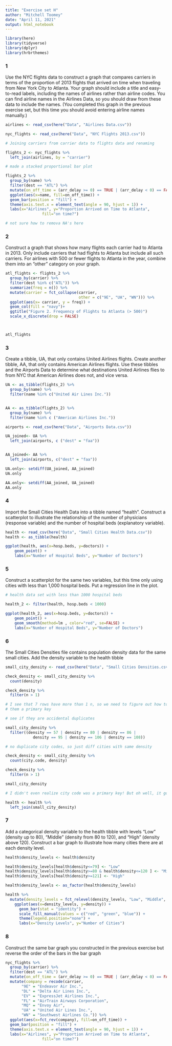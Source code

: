 ```yaml
---
title: "Exercise set H"
author: "Mitchell Toomey"
date: "April 11, 2021"
output: html_notebook
---
```


```r
library(here)
library(tidyverse)
library(dplyr)
library(hrbrthemes)

```

### 1
Use the NYC flights data to construct a graph that compares carriers 
in terms of the proportion of 2013 flights that arrived on time when traveling 
from New York City to Atlanta. Your graph should include a title 
and easy-to-read labels, including the names of airlines rather than airline 
codes. You can find airline names in the Airlines Data, so you should draw 
from these data to include the names. (You completed this graph in the 
previous exercise set, but this time you should avoid 
entering airline names manually.)

```r

airlines <- read_csv(here("Data", "Airlines Data.csv"))

nyc_flights <- read_csv(here("Data", "NYC Flights 2013.csv"))

# Joining carriers from carrier data to flights data and renaming

flights_2 <- nyc_flights %>%
  left_join(airlines, by = "carrier")

# made a stacked proportional bar plot

flights_2 %>%
  group_by(name) %>%
  filter(dest == "ATL") %>% 
  mutate(on_off_time = (arr_delay >= 0) == TRUE | (arr_delay < 0) == FALSE) %>%
  ggplot(aes(x=name, fill=on_off_time)) + 
  geom_bar(position = "fill") +
  theme(axis.text.x = element_text(angle = 90, hjust = 1)) +
  labs(x="Airlines", y="Proportion Arrived on Time to Atlanta", 
                fill="on time?")

# not sure how to remova NA's here
```

### 2
Construct a graph that shows how many flights each carrier had to 
Atlanta in 2013. Only include carriers that had flights to Atlanta 
but include all such carriers. For airlines with 500 or fewer flights
to Atlanta in the year, combine them into an “other” category on your graph.

```r

atl_flights <- flights_2 %>%
  group_by(carrier) %>%
  filter(dest %in% c("ATL")) %>%
  summarize(freq = n()) %>%
  mutate(carrier = fct_collapse(carrier, 
                                other = c("9E", "UA", "WN"))) %>%
  ggplot(aes(x= carrier, y = freq)) +
  geom_col(fill = "navy")+
  ggtitle("Figure 2. Frequency of Flights to Atlanta (> 500)")
  scale_x_discrete(drop = FALSE)



atl_flights

```

### 3
Create a tibble, UA, that only contains United Airlines flights. 
Create another tibble, AA, that only contains American Airlines flights. 
Use these tibbles and the Airports Data to determine what destinations 
United Airlines flies to from NYC that American Airlines does not, 
and vice versa.

```r

UA <- as_tibble(flights_2) %>%
  group_by(name) %>%
  filter(name %in% c("United Air Lines Inc."))


AA <- as_tibble(flights_2) %>%
  group_by(name) %>%
  filter(name %in% c ("American Airlines Inc."))

airports <- read_csv(here("Data", "Airports Data.csv"))

UA_joined<- UA %>%
  left_join(airports, c ("dest" = "faa")) 


AA_joined<- AA %>%
  left_join(airports, c("dest" = "faa"))

UA.only<- setdiff(UA_joined, AA_joined)
UA.only

AA.only<- setdiff(AA_joined, UA_joined)
AA.only

```

### 4
Import the Small Cities Health Data into a tibble named “health”. Construct a 
scatterplot to illustrate the relationship of the number of 
physicians (response variable) and the number of hospital beds
(explanatory variable).

```r

health <- read_csv(here("Data", "Small Cities Health Data.csv"))
health <- as_tibble(health)

ggplot(health, aes(x=hosp.beds, y=doctors)) + 
    geom_point() +
    labs(x="Number of Hospital Beds", y="Number of Doctors")

```

### 5
Construct a scatterplot for the same two variables, but this time only using 
cities with less than 1,000 hospital beds. Put a regression line in the plot.

```r
# health data set with less than 1000 hospital beds

health_2 <- filter(health, hosp.beds < 1000)

ggplot(health_2, aes(x=hosp.beds, y=doctors)) + 
    geom_point() +
    geom_smooth(method=lm , color="red", se=FALSE) + 
    labs(x="Number of Hospital Beds", y="Number of Doctors")

```

### 6
The Small Cities Densities file contains population density data for the same small cities. Add the
density variable to the health tibble

```r

small_city_density <- read_csv(here("Data", "Small Cities Densities.csv"))

check_density <- small_city_density %>%
  count(density)

check_density %>%
  filter(n > 1)

# I see that 7 rows have more than 1 n, so we need to figure out how to make 
# them a primary key

# see if they are accidental duplicates

small_city_density %>%
  filter((density == 57 | density == 80 | density == 86 |
            density == 95 | density == 106 | density == 108))

# no duplicate city codes, so just diff cities with same density

check_density <- small_city_density %>%
  count(city.code, density)

check_density %>%
  filter(n > 1)

small_city_density

# I didn't even realize city code was a primary key! But oh well, it got joined.

health <- health %>%
  left_join(small_city_density)

```

### 7
Add a categorical density variable to the health tibble with levels “Low” (density up to 80), “Middle”
(density from 80 to 120), and “High” (density above 120). Construct a bar graph to illustrate how
many cities there are at each density level.

```r
health$density_levels <- health$density

health$density_levels[health$density<=79] <- "Low"
health$density_levels[health$density>=80 & health$density<=120 ] <- "Middle"
health$density_levels[health$density>=121] <- "High"

health$density_levels <- as_factor(health$density_levels)

health %>%
  mutate(density_levels = fct_relevel(density_levels, "Low", "Middle", "High")) %>%
    ggplot(aes(x=density_levels, y=density)) + 
      geom_bar(stat = "identity") +
      scale_fill_manual(values = c("red", "green", "blue")) +
      theme(legend.position="none") +
      labs(x="Density Levels", y="Number of Cities")

```

### 8
Construct the same bar graph you constructed in the previous exercise but reverse the order of the bars in the bar graph

```r

nyc_flights %>%
  group_by(carrier) %>%
  filter(dest == "ATL") %>% 
  mutate(on_off_time = (arr_delay >= 0) == TRUE | (arr_delay < 0) == FALSE) %>%
  mutate(company = recode(carrier, 
       "9E" = "Endeavor Air Inc.",
       "DL" = "Delta Air Lines Inc.",
       "EV" = "ExpressJet Airlines Inc.",
       "FL" = "AirTrain Airways Corporation",
       "MQ" = "Envoy Air",
       "UA" = "United Air Lines Inc.",
       "WN" = "Southwest Airlines Co.")) %>% 
  ggplot(aes(x=fct_rev(company), fill=on_off_time)) + 
  geom_bar(position = "fill") +
  theme(axis.text.x = element_text(angle = 90, hjust = 1)) +
  labs(x="Airlines", y="Proportion Arrived on Time to Atlanta", 
                fill="on time?")
 

```

